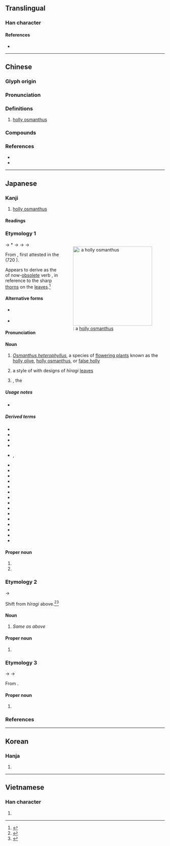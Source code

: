 {{character info}}
==Translingual==

===Han character===
{{Han char|rn=75|rad=木|as=05|sn=9|four=47933|canj=DHEY|ids=⿰木冬}}

====References====
* {{Han ref|kx=0518.150|dkj=14610|dj=0906.160|hdz=21187.030|uh=67CA|ud=26570|bh=CF60|bd=53088}}

----

==Chinese==
{{zh-forms}}
{{zh-wp|zh:柊树|en:Osmanthus heterophyllus}}

===Glyph origin===
{{Han etym}}

===Pronunciation===
{{zh-pron
|m=zhōng
|c=zung1,dung1
|mc=y
|oc=y
|cat=n
}}

===Definitions===
{{zh-hanzi}}

# [[holly osmanthus]]

===Compounds===
{{zh-der|柊樹|柊楑}}

===References===
* {{R:twedu|C05078}}
* {{R:yue:mfccd}}

----

==Japanese==
{{ja-kanji forms-IVS
|vs1=01
|vs2=03
|col-vs1=aj
|col-vs2=hdmj
|pic-kyu=U67ca-kyu.svg
|ref={{R:ja:KDJ|1118|610}}
}}

===Kanji===
{{ja-kanji|grade=|rs=木05}}

# [[holly osmanthus]] {{gl|''[[Osmanthus heterophyllus]]''}}

====Readings====
{{ja-readings
|goon=しゅ<しゆ
|kanon=しゅう<しゆう
|kun=ひ.いらぎ-<ひひらぎ-
|nanori=くき, とう, ひ, ひ.い<ひひ, ひ.いらぎ, ひで, ひら, ふき, らぎ
}}

===Etymology 1===
<div style="float:right;">
{{wp|lang=ja|ヒイラギ}}
{{wp|Osmanthus heterophyllus}}
[[File:Osmanthus heterophyllus.jpg|thumb|250px|alt=Osmanthus heterophyllus|{{m|ja||柊|tr=hīragi}}: a [[holly osmanthus]]]]
</div>
{{ja-kanjitab|yomi=k|ひいらぎ}}

{{IPAfont|⟨pi<sub>1</sub>pi<sub>1</sub>ra ki<sub>2</sub>⟩}} → *{{IPAchar|/pʲipʲiraɡʷi/}} → {{IPAchar|/fifiraɡi/}} → {{IPAchar|/hiwiraɡi/}} → {{IPAchar|/hiːraɡi/}}

From {{inh|ja|ojp|sort=ひいらぎ|-}}, first attested in the ''{{w|Kojiki}}'' (720 {{CE}}).

Appears to derive as the {{m|ja|連用形||tr=ren'yōkei|continuative or stem form}} of now-[[obsolete]] verb {{m|ja|疼ぐ||tr=hīragu|to [[hurt]] with a [[stinging]] [[pain]]}}, in reference to the sharp [[thorn]]s on the [[leaf|leaves]].<ref name="KDJ">{{R:Kokugo Dai Jiten}}</ref>

{{rfe|ja|extend for "spotnape ponyfish" sense}}

====Alternative forms====
* {{sense|holly osmanthus}} {{ja-l|疼木}}
* {{sense|spotnape ponyfish}} {{ja-l|鮗}}

====Pronunciation====
{{ja-pron|yomi=k|ひいらぎ|acc=1|acc_ref=DJR}}

====Noun====
{{ja-noun|ひいらぎ|ヒイラギ|hhira=ひひらぎ|hkata=ヒヒラギ}}

# ''[[Osmanthus heterophyllus]]'', a species of [[flowering plant]]s known as the [[holly olive]], [[holly osmanthus]], or [[false holly]]
#: {{hyper|ja|木犀|tr=mokusei}}
# a style of {{m|ja|家紋|tr=kamon||[[family]] [[crest]]}} with designs of ''hīragi'' [[leaf|leaves]]
# {{taxlink|Nuchequula nuchalis|species|ver=181026}}, the {{vern|spotnape ponyfish}}
#: {{hyper|ja|鱸|tr=suzuki}}

=====Usage notes=====
* {{U:ja:biology|ヒイラギ}}

=====Derived terms=====
{{der-top}}
* {{ja-r|柊%鰯|ひ.いらぎ%-いわし|[[sardine]] and holly [[charm]]}}
* {{ja-r|柊%樫|ヒ.イラギ%ガシ}}
* {{ja-r|柊%崎|^ひ.いらぎ%さき}}
* {{ja-r|柊 挿す|ひ.いらぎ さす}}
* {{ja-r|柊%沢|^ひ.いらぎ%さわ|rom=-}}, {{ja-r|柊%澤|^ひ.いらぎ%さわ}}
* {{ja-r|柊%澤|^ひ.いらぎ%ざわ}}
* {{ja-r|柊%草|ヒ.イラギ%ソウ|{{taxlink|Ajuga incisa|species|ver=181026}}}}
* {{ja-r|柊 冬青|ヒ.イラギ ソヨゴ}}
* {{ja-r|柊 連朶|ヒ.イラギ デンダ}}
* {{ja-r|柊%菜|ヒ.イラギ%ナ|[[mizuna]]}}
* {{ja-r|柊 南天|ヒ.イラギ ナンテン|{{taxlink|Mahonia japonica|species|ver=181026}}}}
* {{ja-r|柊%野|^ひ.いらぎ%の}}
* {{ja-r|柊%原|^ひ.いらぎ%はら}}
* {{ja-r|柊 木犀|ヒ.イラギ モクセイ}}
* {{ja-r|柊%本|^ひ.いらぎ%もと}}
* {{ja-r|柊%黐|ヒ.イラギ%モチ}}
* {{ja-r|柊%山|^ひ.いらぎ%やま}}
* {{ja-r|支那 柊|^シナ ヒ.イラギ}}
* {{ja-r|西洋%柊|セイヨウ% ヒ.イラギ}}
* {{ja-r|斑%入 柊|フ%イリ ヒ.イラギ}}
{{der-bottom}}

====Proper noun====
{{ja-pos|proper|ひいらぎ|hhira=ひひらぎ}}

# {{given name|ja|sort=ひいらぎ|female}}
# {{surname|ja|sort=ひいらぎ}}

===Etymology 2===
{{ja-kanjitab|yomi=irr|ひらぎ}}

{{IPAchar|/hiːraɡi/}} → {{IPAchar|/hiraɡi/}}

Shift from ''hīragi'' above.<ref name="DJS">{{R:Daijisen}}</ref><ref name="KDJ">{{R:Kokugo Dai Jiten}}</ref>

====Noun====
{{ja-noun|ひらぎ|ヒラギ}}

# ''Same as'' {{m|ja||ひいらぎ|tr=hīragi}} ''above''

====Proper noun====
{{ja-pos|proper|ひらぎ}}

# {{surname|ja|sort=ひらぎ}}

===Etymology 3===
{{ja-kanjitab|yomi=kanon|しゅう}}

{{IPAchar|/t͡ɕɨu/}} → {{IPAchar|/ɕʲuː/}} → {{IPAchar|/ɕuː/}}

From {{der|ja|ltc|sort=しゅう|-}} {{ltc-l|柊}}.

====Proper noun====
{{ja-pos|proper|しゅう}}

# {{given name|ja|sort=しゅう|female}}

===References===
<references/>

----

==Korean==

===Hanja===
{{ko-hanja|hangeul=종|eumhun=|rv=jong|mr=chong|y=cong}}

# {{rfdef|ko|sort=木05}}

----

==Vietnamese==

===Han character===
{{vi-readings|rs=木05|reading=dông}}

# {{rfdef|vi|sort=木05}}